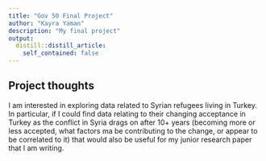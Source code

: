 ```yaml
---
title: "Gov 50 Final Project"
author: "Kayra Yaman"
description: "My final project"
output:
  distill::distill_article:
    self_contained: false
---
```




## Project thoughts

I am interested in exploring data related to Syrian refugees living in Turkey. In particular, if I could find data relating to their changing acceptance in Turkey as the conflict in Syria drags on after 10+ years (becoming more or less accepted, what factors ma be contributing to the change, or appear to be correlated to it) that would also be useful for my junior research paper that I am writing.
